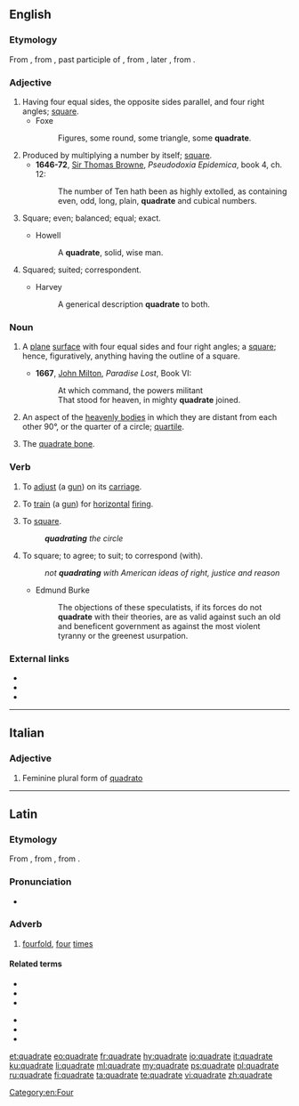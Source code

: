 ==English==
{{Webster 1913}}

===Etymology===
From {{etyl|fro|en}} {{term|lang=fro|quadrat||a square}}, from {{etyl|la|en}} {{term|lang=la|quadratus||square}}, past participle of {{term|lang=la|quadrare||to make four-cornered, square, put in order, intransitive be square}}, from {{term|lang=la|quadra||a square}}, later {{term|quadrus||square|lang=la}}, from {{term|quattuor||four|lang=la}}.

===Adjective===
{{en-adj}}

# Having four equal sides, the opposite sides parallel, and four right angles; [[square]].
#* Foxe
#*: Figures, some round, some triangle, some '''quadrate'''.
# Produced by multiplying a number by itself; [[square]].
#* '''1646-72''', [[w:Sir Thomas Browne|Sir Thomas Browne]], ''Pseudodoxia Epidemica'', book 4, ch. 12:
#*: The number of Ten hath been as highly extolled, as containing even, odd, long, plain, '''quadrate''' and cubical numbers.
# {{context|archaic|lang=en}} Square; even; balanced; equal; exact.
#* Howell
#*: A '''quadrate''', solid, wise man.
# {{context|archaic|lang=en}} Squared; suited; correspondent.
#* Harvey
#*: A generical description '''quadrate''' to both.

===Noun===
{{en-noun}}

# {{context|geometry|lang=en}} A [[plane]] [[surface]] with four equal sides and four right angles; a [[square]]; hence, figuratively, anything having the outline of a square.
#* '''1667''', [[w:John Milton|John Milton]], ''Paradise Lost'', Book VI:
#*: At which command, the powers militant
#*: That stood for heaven, in mighty '''quadrate''' joined.
# {{context|astrology|lang=en}} An aspect of the [[heavenly body|heavenly bodies]] in which they are distant from each other 90°, or the quarter of a circle; [[quartile]].
# {{context|anatomy|lang=en}} The [[quadrate bone]].

===Verb===
{{en-verb|quadrat}}

# {{context|archaic|transitive|lang=en}} To [[adjust]] (a [[gun]]) on its [[carriage]].
# {{context|archaic|transitive|lang=en}} To [[train]] (a [[gun]]) for [[horizontal]] [[fire|firing]].
# {{context|archaic|ambitransitive|lang=en}} To [[square]].
#: '''''quadrating''' the circle''
# {{context|archaic|transitive|lang=en}} To square; to agree; to suit; to correspond (with).
#: ''not '''quadrating''' with American ideas of right, justice and reason''
#* Edmund Burke
#*: The objections of these speculatists, if its forces do not '''quadrate''' with their theories, are as valid against such an old and beneficent government as against the most violent tyranny or the greenest usurpation.

===External links===
* {{R:Webster 1913}}
* {{R:Century 1911}}
* {{R:OneLook}}

[[Category:en:Four]]
----

==Italian==

===Adjective===
{{head|it|adjective form}}

# Feminine plural form of [[quadrato]]

----

==Latin==

===Etymology===
From {{term|quadrō||make square|lang=la}}, from {{term|quadrus||square, four-sided|lang=la}}, from {{term|quattuor||four|lang=la}}.

===Pronunciation===
* {{a|Classical}} {{IPA|/kʷaˈdraː.teː/|lang=la}}

===Adverb===
{{la-adv|quadrate|quadrātē|-}}

# [[fourfold]], [[four]] [[time]]s

====Related terms====
{{top2}}
* {{l|la|quadrātārius}}
* {{l|la|quadrātiō}}
* {{l|la|quadrātor}}
{{mid2}}
* {{l|la|quadrātus}}
* {{l|la|quadrō}}
* {{l|la|quadrus}}
{{bottom}}

[[et:quadrate]]
[[eo:quadrate]]
[[fr:quadrate]]
[[hy:quadrate]]
[[io:quadrate]]
[[it:quadrate]]
[[ku:quadrate]]
[[li:quadrate]]
[[ml:quadrate]]
[[my:quadrate]]
[[ps:quadrate]]
[[pl:quadrate]]
[[ru:quadrate]]
[[fi:quadrate]]
[[ta:quadrate]]
[[te:quadrate]]
[[vi:quadrate]]
[[zh:quadrate]]